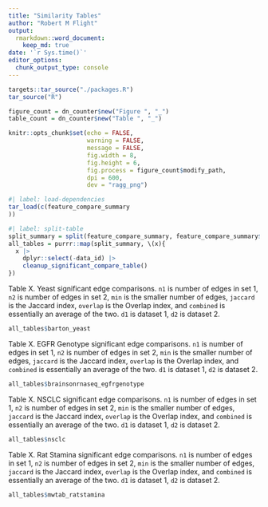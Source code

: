 ```yaml
---
title: "Similarity Tables"
author: "Robert M Flight"
output: 
  rmarkdown::word_document:
    keep_md: true
date: '`r Sys.time()`'
editor_options: 
  chunk_output_type: console
---
```


```r
targets::tar_source("./packages.R")
tar_source("R")

figure_count = dn_counter$new("Figure ", "_")
table_count = dn_counter$new("Table ", "_")

knitr::opts_chunk$set(echo = FALSE, 
                      warning = FALSE, 
                      message = FALSE, 
                      fig.width = 8, 
                      fig.height = 6, 
                      fig.process = figure_count$modify_path,
                      dpi = 600,
                      dev = "ragg_png")
```

```r
#| label: load-dependencies
tar_load(c(feature_compare_summary
))

```

```r
#| label: split-table
split_summary = split(feature_compare_summary, feature_compare_summary$data_id)
all_tables = purrr::map(split_summary, \(x){
  x |>
    dplyr::select(-data_id) |>
    cleanup_significant_compare_table()
})
```

Table X. Yeast significant edge comparisons.
`n1` is number of edges in set 1, `n2` is number of edges in set 2, `min` is the smaller number of edges, `jaccard` is the Jaccard index, `overlap` is the Overlap index, and `combined` is essentially an average of the two.
`d1` is dataset 1, `d2` is dataset 2.

```r
all_tables$barton_yeast
```

Table X. EGFR Genotype significant edge comparisons.
`n1` is number of edges in set 1, `n2` is number of edges in set 2, `min` is the smaller number of edges, `jaccard` is the Jaccard index, `overlap` is the Overlap index, and `combined` is essentially an average of the two.
`d1` is dataset 1, `d2` is dataset 2.

```r
all_tables$brainsonrnaseq_egfrgenotype
```

Table X. NSCLC significant edge comparisons.
`n1` is number of edges in set 1, `n2` is number of edges in set 2, `min` is the smaller number of edges, `jaccard` is the Jaccard index, `overlap` is the Overlap index, and `combined` is essentially an average of the two.
`d1` is dataset 1, `d2` is dataset 2.

```r
all_tables$nsclc
```

Table X. Rat Stamina significant edge comparisons.
`n1` is number of edges in set 1, `n2` is number of edges in set 2, `min` is the smaller number of edges, `jaccard` is the Jaccard index, `overlap` is the Overlap index, and `combined` is essentially an average of the two.
`d1` is dataset 1, `d2` is dataset 2.

```r
all_tables$mwtab_ratstamina
```
